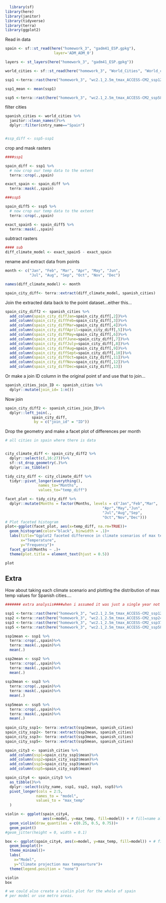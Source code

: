 ```r
  library(sf)
library(here)
library(janitor)
library(tidyverse)
library(terra)
library(ggplot2)

```

Read in data

```r
spain <- sf::st_read(here("homework_3", "gadm41_ESP.gpkg"),
                      layer='ADM_ADM_0')

layers <- st_layers(here("homework_3", "gadm41_ESP.gpkg"))

world_cities <- sf::st_read(here("homework_3", "World_Cities", "World_cities.shp"))

ssp1 <-terra::rast(here("homework_3", "wc2.1_2.5m_tmax_ACCESS-CM2_ssp126_2021-2040.tif"))

ssp1_mean <- mean(ssp1)

ssp5 <-terra::rast(here("homework_3", "wc2.1_2.5m_tmax_ACCESS-CM2_ssp585_2021-2040.tif"))

```

filter cities

```r

spanish_cities <- world_cities %>%
  janitor::clean_names()%>%
  dplyr::filter(cntry_name=="Spain")


#ssp_diff <- ssp5-ssp1
```


crop and mask rasters

```r
####ssp1

spain_diff <- ssp1 %>%
  # now crop our temp data to the extent
  terra::crop(.,spain)

exact_spain <- spain_diff %>%
  terra::mask(.,spain)

###ssp5

spain_diff5 <- ssp5 %>%
  # now crop our temp data to the extent
  terra::crop(.,spain)

exact_spain5 <- spain_diff5 %>%
  terra::mask(.,spain)

```

subtract rasters

```r

#### sub
diff_climate_model <- exact_spain5 - exact_spain 
```

rename and extract data from points

```r
month <- c("Jan", "Feb", "Mar", "Apr", "May", "Jun", 
           "Jul", "Aug", "Sep", "Oct", "Nov", "Dec")

names(diff_climate_model) <- month

spain_city_diff<- terra::extract(diff_climate_model, spanish_cities)

```


Join the extracted data back to the point dataset...either this...

```r
spain_city_diff2 <- spanish_cities %>% 
  add_column(spain_city_diffJan=spain_city_diff[,2])%>%
  add_column(spain_city_diffFeb=spain_city_diff[,3])%>%
  add_column(spain_city_diffMar=spain_city_diff[,4])%>%
  add_column(spain_city_diffApril=spain_city_diff[,5])%>%
  add_column(spain_city_diffMay=spain_city_diff[,6])%>%
  add_column(spain_city_diffJune=spain_city_diff[,7])%>%
  add_column(spain_city_diffJuly=spain_city_diff[,8])%>%
  add_column(spain_city_diffAug=spain_city_diff[,9])%>%
  add_column(spain_city_diffSept=spain_city_diff[,10])%>%
  add_column(spain_city_diffOct=spain_city_diff[,11])%>%
  add_column(spain_city_diffNov=spain_city_diff[,12])%>%
  add_column(spain_city_diffDec=spain_city_diff[,13])

```

Or make a join ID column in the original point sf and use that to join...

```r

spanish_cities_join_ID <- spanish_cities %>%
  dplyr::mutate(join_id= 1:n())
```

Now join

```r

spain_city_diff2 <- spanish_cities_join_ID%>%
  dplyr::left_join(.,
            spain_city_diff,
             by = c("join_id" = "ID"))

```

Drop the geometry and make a facet plot of differences per month

```r
# all cities in spain where there is data


city_climate_diff <- spain_city_diff2 %>%
  dplyr::select(c(,16:27))%>%
  sf::st_drop_geometry(.)%>%
  dplyr::as_tibble()

tidy_city_diff <- city_climate_diff %>%
  tidyr::pivot_longer(everything(), 
               names_to="Months", 
               values_to="temp_diff")

facet_plot <- tidy_city_diff %>%
  dplyr::mutate(Months = factor(Months, levels = c("Jan","Feb","Mar",
                                            "Apr","May","Jun",
                                            "Jul","Aug","Sep",
                                            "Oct","Nov","Dec")))
# Plot faceted histogram
plot<-ggplot(facet_plot, aes(x=temp_diff, na.rm=TRUE))+
  geom_histogram(color="black", binwidth = .1)+
  labs(title="Ggplot2 faceted difference in climate scenarios of max temp", 
       x="Temperature",
       y="Frequency")+
  facet_grid(Months ~ .)+
  theme(plot.title = element_text(hjust = 0.5))

plot

```


## Extra

How about taking each climate scenario and plotting the distribution of max temp values for Spanish cities....

```r

####### extra analysis####when i assumed it was just a single year not months

ssp1 <-terra::rast(here("homework_3", "wc2.1_2.5m_tmax_ACCESS-CM2_ssp126_2021-2040.tif"))
ssp2 <-terra::rast(here("homework_3", "wc2.1_2.5m_tmax_ACCESS-CM2_ssp245_2021-2040.tif"))
ssp3 <-terra::rast(here("homework_3", "wc2.1_2.5m_tmax_ACCESS-CM2_ssp370_2021-2040.tif"))
ssp5 <-terra::rast(here("homework_3", "wc2.1_2.5m_tmax_ACCESS-CM2_ssp585_2021-2040.tif"))

ssp1mean <- ssp1 %>%
  terra::crop(.,spain)%>%
  terra::mask(.,spain)%>%
  mean(.)

ssp2mean <- ssp2 %>%
  terra::crop(.,spain)%>%
  terra::mask(.,spain)%>%
  mean(.)
  
ssp3mean <- ssp3 %>%
  terra::crop(.,spain)%>%
  terra::mask(.,spain)%>%
  mean(.)
  
ssp5mean <- ssp5 %>%
  terra::crop(.,spain)%>%
  terra::mask(.,spain)%>%
  mean(.)
  
spain_city_ssp1<- terra::extract(ssp1mean, spanish_cities)
spain_city_ssp2<- terra::extract(ssp2mean, spanish_cities)
spain_city_ssp3<- terra::extract(ssp3mean, spanish_cities)
spain_city_ssp5<- terra::extract(ssp5mean, spanish_cities)

spain_city3 <- spanish_cities %>% 
  add_column(ssp1=spain_city_ssp1$mean)%>%
  add_column(ssp2=spain_city_ssp2$mean)%>%
  add_column(ssp3=spain_city_ssp3$mean)%>%
  add_column(ssp5=spain_city_ssp5$mean)

spain_city4 <- spain_city3 %>%
  as_tibble()%>%
  dplyr::select(city_name, ssp1, ssp2, ssp3, ssp5)%>%
  pivot_longer(cols = 2:5,
              names_to = "model",
              values_to = "max_temp"
  )

violin <- ggplot(spain_city4, 
                 aes(x=model, y=max_temp, fill=model)) + # fill=name allow to automatically dedicate a color for each group
  geom_violin(draw_quantiles = c(0.25, 0.5, 0.75))+
  geom_point()
#geom_jitter(height = 0, width = 0.1)

box <- ggplot(spain_city4, aes(x=model, y=max_temp, fill=model)) + # fill=name allow to automatically dedicate a color for each group
  geom_boxplot()+
  theme_minimal()+
  labs(
    x="Model", 
    y="Climate projection max tempearture")+
  theme(legend.position = "none")

violin
box

# we could also create a violin plot for the whole of spain
# per model or use metro areas. 
```

